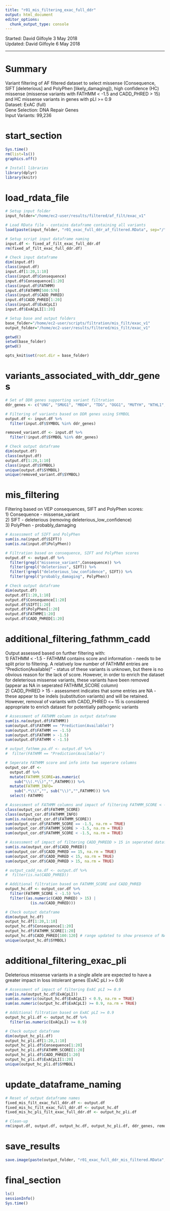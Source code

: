 ```yaml
---
title: "r01_mis_filtering_exac_full_ddr"
output: html_document
editor_options: 
  chunk_output_type: console
---
```


Started: David Gilfoyle 3 May 2018  
Updated: David Gilfoyle 6 May 2018

---

# Summary

Variant filtering of AF filtered dataset to select missense (Consequence, SIFT [deleterious] and PolyPhen [likely_damaging]), high confidence (HC) missense (missense variants with FATHMM < -1.5 and CADD_PHRED > 15) and HC missense variants in genes with pLI >= 0.9  
Dataset: ExAC (full)  
Gene Selection: DNA Repair Genes  
Input Variants: 99,236

# start_section

```r

Sys.time()
rm(list=ls())
graphics.off()

# Install libraries
library(dplyr)
library(knitr)

```

# load_rdata_file

```r

# Setup input folder
input_folder="/home/ec2-user/results/filtered/af_filt/exac_v1"

# Load RData file - contains dataframe containing all variants
load(paste(input_folder, "r01_exac_full_ddr_af_filtered.RData", sep="/"))

# Setup script input dataframe naming
input.df <- fixed_af_filt_exac_full_ddr.df
rm(fixed_af_filt_exac_full_ddr.df)

# Check input dataframe
dim(input.df)
class(input.df)
input.df[1:20,1:10]
class(input.df$Consequence)
input.df$Consequence[1:20]
class(input.df$FATHMM)
input.df$FATHMM[500:570]
class(input.df$CADD_PHRED)
input.df$CADD_PHRED[1:20]
class(input.df$ExACpLI)
input.df$ExACpLI[1:20]

# Setup base and output folders
base_folder="/home/ec2-user/scripts/filtration/mis_filt/exac_v1"
output_folder="/home/ec2-user/results/filtered/mis_filt/exac_v1"

getwd()
setwd(base_folder)
getwd()

opts_knit$set(root.dir = base_folder)

```

# variants_associated_with_ddr_genes

```r

# Set of DDR genes supporting variant filtration
ddr_genes <- c("UNG", "SMUG1", "MBD4", "TDG", "OGG1", "MUTYH", "NTHL1", "MPG", "NEIL1", "NEIL2", "NEIL3", "HMGB1", "APEX1", "APEX2", "LIG3", "XRCC1", "PNKP", "APLF", "PARP1", "PARP2", "PARP3", "MGMT", "ALKBH2", "ALKBH3", "TDP1", "TDP2", "MSH2", "MSH3", "MSH6", "MLH1", "PMS2", "MSH4", "MSH5", "MLH3", "PMS1", "PMS2P3", "XPC", "RAD23B", "CETN2", "RAD23A", "XPA", "DDB1", "DDB2", "RPA1", "RPA2", "RPA3", "ERCC3", "ERCC2", "GTF2H1", "GTF2H2", "GTF2H3", "GTF2H4", "GTF2H5", "CDK7", "CCNH", "MNAT1", "ERCC5", "ERCC1", "ERCC4", "LIG1", "RBX1", "CUL4A", "CUL4B", "ERCC8", "ERCC6", "UVSSA", "XAB2", "MMS19", "RAD51", "RAD51B", "RAD51D", "DMC1", "XRCC2", "XRCC3", "RAD52", "RAD54L", "RAD54B", "BRCA1", "SHFM1", "RAD50", "MRE11A", "NBN", "RBBP8", "MUS81", "EME1", "EME2", "SLX1A", "SLX1B", "GEN1", "BARD1", "BABAM1", "FAM175A", "BRE", "UIMC1", "BRCC3", "SYCP3", "FANCA", "FANCB", "FANCC", "BRCA2", "FANCD2", "FANCE", "FANCF", "FANCG", "FANCI", "BRIP1", "FANCL", "FANCM", "PALB2", "RAD51C", "SLX4", "C1orf86", "C19orf40", "APITD1", "WDR48", "USP1", "C17orf70", "HES1", "RMI1", "RMI2", "TOP3A", "UBE2T", "XRCC6", "XRCC5", "PRKDC", "LIG4", "XRCC4", "DCLRE1C", "NHEJ1", "DNTT", "NUDT1", "DUT", "RRM2B", "POLB", "POLG", "POLD1", "POLE", "PCNA", "REV3L", "MAD2L2", "REV1", "POLH", "POLI", "POLQ", "POLK", "POLL", "POLM", "POLN", "FEN1", "FAN1", "TREX1", "TREX2", "EXO1", "APTX", "SPO11", "ENDOV", "UBE2A", "UBE2B", "RAD18", "SHPRH", "HLTF", "RNF168", "SPRTN", "RNF8", "RNF4", "UBE2V2", "UBE2N", "H2AFX", "CHAF1A", "SETMAR", "BLM", "WRN", "RECQL4", "ATM", "MPLKIP", "DCLRE1A", "DCLRE1B", "RPA4", "PRPF19", "RECQL", "RECQL5", "HELQ", "RDM1", "NABP2", "RFC1", "RFC2", "RFC3", "RFC4", "RFC5", "ATR", "ATRIP", "MDC1", "RAD1", "RAD9A", "HUS1", "RAD17", "CHEK1", "CHEK2", "TP53", "TP53BP1", "RIF1", "TOPBP1", "CLK2", "PER1")

# Filtering of variants based on DDR genes using SYMBOL 
output.df <- input.df %>%
  filter(input.df$SYMBOL %in% ddr_genes)

removed_variant.df <- input.df %>%
  filter(!input.df$SYMBOL %in% ddr_genes)

# Check output dataframe
dim(output.df)
class(output.df)
output.df[1:20,1:10]
class(input.df$SYMBOL)
unique(output.df$SYMBOL)
unique(removed_variant.df$SYMBOL)

```

# mis_filtering

Filtering based on VEP consequences, SIFT and PolyPhen scores:  
1) Consequence - missense_variant  
2) SIFT - deleterious (removing deleterious_low_confidence)  
3) PolyPhen - probably_damaging

```r

# Assessment of SIFT and PolyPhen
sum(is.na(input.df$SIFT))
sum(is.na(input.df$PolyPhen))

# Filtration based on consequence, SIFT and PolyPhen scores
output.df <- output.df %>% 
  filter(grepl("missense_variant",Consequence)) %>%
  filter(grepl("deleterious", SIFT)) %>%
  filter(!grepl("deleterious_low_confidence", SIFT)) %>%
  filter(grepl("probably_damaging", PolyPhen))

# Check output dataframe
dim(output.df)
output.df[1:20,1:10]
output.df$Consequence[1:20]
output.df$SIFT[1:20]
output.df$PolyPhen[1:20]
output.df$FATHMM[1:20]
output.df$CADD_PHRED[1:20]

```

# additional_filtering_fathmm_cadd

Output assessed based on further filtering with:  
1) FATHMM < -1.5 - FATHMM contains score and information - needs to be split prior to filtering. A relatively low number of FATHMM entries are "Prediction(Available)" - status of these variants is unknown, but there is no obvious reason for the lack of score. However, in order to enrich the dataset for deleterious missense variants, these variants have been removed (appear as NA in seperated FATHMM_SCORE column)  
2) CADD_PHRED > 15 - assessment indicates that some entries are NA - these appear to be indels (substitution variants) and will be retained. However, removal of variants with CADD_PHRED <= 15 is considered appropriate to enrich dataset for potentially pathogenic variants  

```r

# Assessment of FATHMM column in output dataframe
sum(is.na(output.df$FATHMM))
sum(output.df$FATHMM == "Prediction(Available)")
sum(output.df$FATHMM == -1.5)
sum(output.df$FATHMM > -1.5)
sum(output.df$FATHMM < -1.5)

# output_fathmm_pa.df <- output.df %>% 
#  filter(FATHMM == "Prediction(Available)")

# Seperate FATHMM score and info into two seperare columns
output_cor.df <-
  output.df %>% 
  mutate(FATHMM_SCORE=as.numeric(
    sub("\\(.*\\)","",FATHMM))) %>% 
  mutate(FATHMM_INFO=
    sub(".*\\(","", sub("\\)","",FATHMM))) %>% 
  select(-FATHMM)

# Assessment of FATHMM columns and impact of filtering FATHMM_SCORE < -1.5 in seperated dataframe
class(output_cor.df$FATHMM_SCORE)
class(output_cor.df$FATHMM_INFO)
sum(is.na(output_cor.df$FATHMM_SCORE))
sum(output_cor.df$FATHMM_SCORE == -1.5, na.rm = TRUE)
sum(output_cor.df$FATHMM_SCORE > -1.5, na.rm = TRUE)
sum(output_cor.df$FATHMM_SCORE < -1.5, na.rm = TRUE)

# Assessment of impact of filtering CADD_PHREDD > 15 in seperated dataframe
sum(is.na(output_cor.df$CADD_PHRED))
sum(output_cor.df$CADD_PHRED == 15, na.rm = TRUE)
sum(output_cor.df$CADD_PHRED < 15, na.rm = TRUE)
sum(output_cor.df$CADD_PHRED > 15, na.rm = TRUE)

# output_cadd_na.df <- output.df %>% 
#  filter(is.na(CADD_PHRED))

# Additional filtration based on FATHMM_SCORE and CADD_PHRED
output_hc.df <- output_cor.df %>% 
  filter(FATHMM_SCORE < -1.5) %>%
  filter((as.numeric(CADD_PHRED) > 15) |
           (is.na(CADD_PHRED)))

# Check output dataframe
dim(output_hc.df)
output_hc.df[1:20,1:10]
output_hc.df$Consequence[1:20]
output_hc.df$FATHMM_SCORE[1:20]
output_hc.df$CADD_PHRED[100:120] # range updated to show presence of NA
unique(output_hc.df$SYMBOL)

```

# additional_filtering_exac_pli

Deleterious missense variants in a single allele are expected to have a greater impact in loss intolerant genes (ExAC pLI >= 0.9) 

```r

# Assessment of impact of filtering ExAC pLI >= 0.9
sum(is.na(output_hc.df$ExACpLI))
sum(as.numeric(output_hc.df$ExACpLI) < 0.9, na.rm = TRUE)
sum(as.numeric(output_hc.df$ExACpLI) >= 0.9, na.rm = TRUE)

# Additional filtration based on ExAC pLI >= 0.9
output_hc_pli.df <- output_hc.df %>% 
  filter(as.numeric(ExACpLI) >= 0.9)

# Check output dataframe
dim(output_hc_pli.df)
output_hc_pli.df[1:20,1:10]
output_hc_pli.df$Consequence[1:20]
output_hc_pli.df$FATHMM_SCORE[1:20]
output_hc_pli.df$CADD_PHRED[1:20]
output_hc_pli.df$ExACpLI[1:20]
unique(output_hc_pli.df$SYMBOL)

```

# update_dataframe_naming

```r

# Reset of output dataframe names
fixed_mis_filt_exac_full_ddr.df <- output.df
fixed_mis_hc_filt_exac_full_ddr.df <- output_hc.df
fixed_mis_hc_pli_filt_exac_full_ddr.df <- output_hc_pli.df

# Clean-up
rm(input.df, output.df, output_hc.df, output_hc_pli.df, ddr_genes, removed_variant.df)

```

# save_results

```r

save.image(paste(output_folder, "r01_exac_full_ddr_mis_filtered.RData", sep="/"))

```

# final_section

```r

ls()
sessionInfo()
Sys.time()

```


